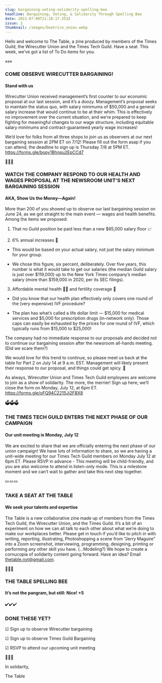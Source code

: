 ```yaml
---
slug: bargaining-voting-solidarity-spelling-bee
headline: Bargaining, Voting, & Solidarity Through Spelling Bee
date: 2021-07-08T21:18:17.353Z
issue: 2
thumbnail: /images/beatrice_union.webp
---
```





Hello and welcome to The Table, a zine produced by members of the Times Guild, the Wirecutter Union and the Times Tech Guild. Have a seat. This week, we’ve got a list of To Do items for you.

<CenteredContent>✊✊✊</CenteredContent>

### COME OBSERVE WIRECUTTER BARGAINING!

#### Stand with us

Wirecutter Union received management’s first counter to our economic proposal at our last session, and it’s a doozy. Management’s proposal seeks to maintain the status quo, with salary minimums of $50,000 and a general salary increase that would continue to be at their whim. This is effectively no improvement over the current situation, and we’re prepared to keep fighting for meaningful changes to our wage structure, including equitable salary minimums and contract-guaranteed yearly wage increases!

We’d love for folks from all three shops to join us as observers at our next bargaining session at 2PM ET on 7/12! Please fill out the form asap if you can attend, the deadline to sign up is Thursday 7/8 at 5PM ET. https://forms.gle/bopy1Bhnpu2EpCCd7

<CenteredContent>👀👀👀</CenteredContent>

### WATCH THE COMPANY RESPOND TO OUR HEALTH AND WAGES PROPOSAL AT THE NEWSROOM UNIT’S NEXT BARGAINING SESSION

#### AKA, Show Us the Money—Again!

More than 200 of you showed up to observe our last bargaining session on June 24, as we got straight to the main event — wages and health benefits. Among the items we proposed:

1. That no Guild position be paid less than a new $65,000 salary floor 📈

2. 6% annual increases 🤑

- This would be based on your actual salary, not just the salary minimum for your group.

- We chose this figure, six percent, deliberately. Over five years, this number is what it would take to get our salaries (the median Guild salary is just over $119,000) up to the New York Times company’s median salary (more than $159,000 in 2020, per its SEC filings).

3. Affordable mental health 💆‍♂️ and fertility coverage 🤰

- Did you know that our health plan effectively only covers one round of the (very expensive) IVF procedure?

- The plan has what’s called a life dollar limit — $15,000 for medical services and $5,000 for prescription drugs (in-network only). Those caps can easily be exhausted by the prices for one round of IVF, which typically runs from $15,000 to $25,000!

The company had no immediate response to our proposals and decided not to continue our bargaining session after the newsroom all-hands meeting. (Did we scare them?)

We would love for this trend to continue, so please meet us back at the table for Part 2 on July 14 at 9 a.m. EST. Management will likely present their response to our proposal, and things could get spicy. 🧨

As always, Wirecutter Union and Times Tech Guild employees are welcome to join as a show of solidarity. The more, the merrier! Sign up here; we’ll close the form on Monday, July 12, at 6pm ET. https://forms.gle/oFQ94C2215Jj2FBX8

<CenteredContent>🗳️🗳️🗳️</CenteredContent>

### THE TIMES TECH GUILD ENTERS THE NEXT PHASE OF OUR CAMPAIGN

#### Our unit meeting is Monday, July 12

We are excited to share that we are officially entering the next phase of our union campaign! We have lots of information to share, so we are having a unit-wide meeting for our Times Tech Guild members on Monday July 12 at 6pm ET. Please RSVP in advance - This meeting will be child-friendly, and you are also welcome to attend in listen-only mode. This is a milestone moment and we can’t wait to gather and take this next step together.

<CenteredContent>✏️✏️✏️</CenteredContent>

### TAKE A SEAT AT THE TABLE

#### We seek your talents and expertise

The Table is a new collaborative zine made up of members from the Times Tech Guild, the Wirecutter Union, and the Times Guild. It’s a bit of an experiment on how we can all talk to each other about what we’re doing to make our workplaces better. Please get in touch if you’d like to pitch in with writing, reporting, illustrating, Photoshopping a scene from “Jerry Maguire” into a Zoom screenshot, interviewing, programming, designing, printing or performing any other skill you have. (...Modeling?) We hope to create a cornucopia of solidarity content going forward. Have an idea? Email thetable.nyt@gmail.com.

<CenteredContent>🐝🐝🐝</CenteredContent>

### THE TABLE SPELLING BEE

#### It’s not the pangram, but still: Nice! +5

<CenteredContent>✔️✔️✔️</CenteredContent>

### DONE THESE YET?

☑ Sign up to observe Wirecutter bargaining

☑ Sign up to observe Times Guild Bargaining

☑ RSVP to attend our upcoming unit meeting

<CenteredContent>💚💙💜</CenteredContent>

In solidarity,

The Table
